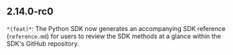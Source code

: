 ## 2.14.0-rc0
`*(feat)*`: The Python SDK now generates an accompanying SDK reference (`reference.md`) for users to review the SDK methods at a glance within the SDK's GitHub repository.

